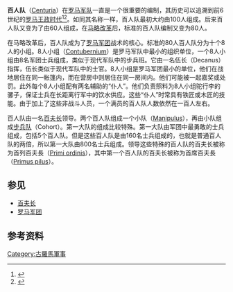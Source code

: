 {{Link style|time=2015-12-12T03:12:50+00:00}}
'''百人队'''（[[:en:Centuria|Centuria]]）在[[羅馬軍隊|罗马军队]]一直是一个很重要的编制，其历史可以追溯到前6世纪的[[罗马王政时代|罗马王政时代]]<ref>{{cite book|isbn=7-80628-381-1|title=罗马帝国|author=夏遇南|publisher=三秦出版社|year=2000年|pages=第22页}}</ref><ref>{{citeweb|url=http://www.cawhi.com/show.aspx?id=4943&cid=16|title=罗马早期文明的特点|accessdate=2008-12-26}}{{dead link|date=2018年1月 |bot=InternetArchiveBot |fix-attempted=yes }}</ref>。如同其名称一样，百人队最初大约由100人组成。后来百人队又变为了由60人组成，在[[马略改革|马略改革]]后，标准的百人队编制又变为80人。

在马略改革后，百人队成为了[[罗马军团|罗马军团]]战术的核心。标准的80人百人队分为十个8人的小组。8人小组（[[:en:Contubernium|Contubernium]]）是罗马军队中最小的组织单位，一个8人小组由8名军团士兵组成，类似于现代军队中的步兵班。它由一名伍长（Decanus）指挥，伍长类似于现代军队中的士官。8人小组是罗马军团最小的单位，他们在战地居住在同一帐篷内，而在营房中则居住在同一房间内。他们可能被一起嘉奖或处罚。此外每个8人小组配有两名辅助的“仆人”。他们负责照料为8人小组驼行李的骡子，保证士兵在长距离行军中的饮水供应。这些“仆人”时常具有铁匠或木匠的技能。由于加上了这些非战斗人员，一个满员的百人队人数依然在一百人左右。

百人队由一名[[百夫长|百夫长]]领导。两个百人队组成一个小队（[[:en:Maniple_(military_unit)|Manipulus]]），再由小队组成[[步兵隊|步兵队]]（Cohort）。第一大队的组成比较特殊。第一大队由军团中最勇敢的士兵组成，包括5个百人队。但是这些百人队是由160名士兵组成的，也就是普通百人队的两倍，所以第一大队由800名士兵组成。领导这些特殊的百人队的百夫长被称为首列百夫長（[[Primi_ordinis|Primi ordinis]]），其中第一个百人队的百夫长被称为首席百夫長（[[:en:Primus_pilus|Primus pilus]]）。

== 参见 ==
* [[百夫長|百夫长]]
* [[罗马军团|罗马军团]]

== 参考资料 ==
<references />

[[Category:古羅馬軍事|Category:古羅馬軍事]]